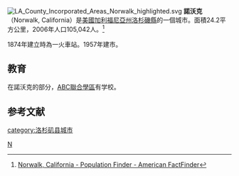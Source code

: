 [[File:LA_County_Incorporated_Areas_Norwalk_highlighted.svg|right]]
'''諾沃克'''（Norwalk, California）是[[美國|美國]][[加利福尼亞州|加利福尼亞州]][[洛杉磯縣_(加利福尼亞州)|洛杉磯縣]]的一個城市。面積24.2平方公里，2006年人口105,042人。<ref>[http://factfinder.census.gov/servlet/SAFFPopulation?_event=Search&geo_id=06000US0900126620&_geoContext=01000US%7C04000US09%7C05000US09001%7C06000US0900126620&_street=&_county=Norwalk+city&_cityTown=Norwalk+city&_state=04000US06&_zip=&_lang=en&_sse=on&ActiveGeoDiv=geoSelect&_useEV=&pctxt=fph&pgsl=060&_submenuId=population_0&ds_name=null&_ci_nbr=null&qr_name=&reg=%3Anull&_keyword=&_industry= Norwalk, California - Population Finder - American FactFinder]{{Dead link|date=2020年3月 |bot=InternetArchiveBot |fix-attempted=yes }}</ref>

1874年建立時為一火車站。1957年建市。

==教育==
在諾沃克的部分，[[ABC聯合學區|ABC聯合學區]]有学校。

== 参考文献 ==
<div class="references-small">
<references />
</div>
{{California}}
{{洛杉磯縣 (加利福尼亞州)}}
[[Category:洛杉磯縣|N]]
[[category:洛杉矶县城市|category:洛杉矶县城市]]